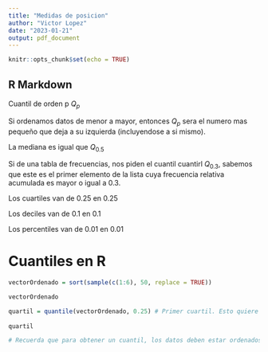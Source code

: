 ```yaml
---
title: "Medidas de posicion"
author: "Victor Lopez"
date: "2023-01-21"
output: pdf_document
---
```


```r
knitr::opts_chunk$set(echo = TRUE)
```

## R Markdown

Cuantil de orden p $Q_p$

Si ordenamos datos de menor a mayor, entonces $Q_p$ sera el numero mas pequeño que deja a su izquierda (incluyendose a si mismo). 

La mediana es igual que $Q_{0.5}$

Si de una tabla de frecuencias, nos piden el cuantil cuantirl $Q_{0.3}$, sabemos que este es el primer elemento de la lista cuya frecuencia relativa acumulada es mayor o igual a 0.3.

Los cuartiles van de 0.25 en 0.25

Los deciles van de 0.1 en 0.1

Los percentiles van de 0.01 en 0.01

# Cuantiles en R

```r
vectorOrdenado = sort(sample(c(1:6), 50, replace = TRUE))

vectorOrdenado

quartil = quantile(vectorOrdenado, 0.25) # Primer cuartil. Esto quiere decir que el dato que se devuelve, tiene por debajo suyo, el 25% de los datos
               
quartil  

# Recuerda que para obtener un cuantil, los datos deben estar ordenados, para que de esta forma los datos debajo de un cuartil, sean iguales o menores a ese cuantil
```

